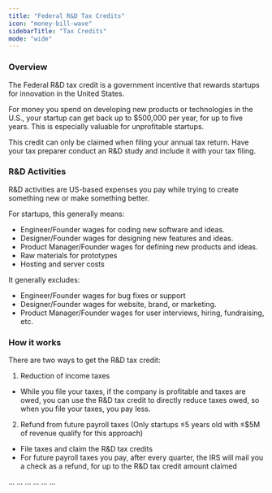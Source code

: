 ```yaml
---
title: "Federal R&D Tax Credits"
icon: "money-bill-wave"
sidebarTitle: "Tax Credits"
mode: "wide"
---
```


### Overview
The Federal R&D tax credit is a government incentive that rewards startups for innovation in the United States.

For money you spend on developing new products or technologies in the U.S., your startup can get back up to $500,000 per year, for up to five years. This is especially valuable for unprofitable startups.

This credit can only be claimed when filing your annual tax return. Have your tax preparer conduct an R&D study and include it with your tax filing.

### R&D Activities
R&D activities are US-based expenses you pay while trying to create something new or make something better.

For startups, this generally means:
- Engineer/Founder wages for coding new software and ideas.
- Designer/Founder wages for designing new features and ideas.
- Product Manager/Founder wages for defining new products and ideas.
- Raw materials for prototypes
- Hosting and server costs

It generally excludes:
- Engineer/Founder wages for bug fixes or support
- Designer/Founder wages for website, brand, or marketing.
- Product Manager/Founder wages for user interviews, hiring, fundraising, etc.

### How it works
There are two ways to get the R&D tax credit:
1. Reduction of income taxes
- While you file your taxes, if the company is profitable and taxes are owed, you can use the R&D tax credit to directly reduce taxes owed, so when you file your taxes, you pay less.

2. Refund from future payroll taxes
(Only startups ≤5 years old with ≤$5M of revenue qualify for this approach)
- File taxes and claim the R&D tax credits
- For future payroll taxes you pay, after every quarter, the IRS will mail you a check as a refund, for up to the R&D tax credit amount claimed


<AccordionGroup>
  <Accordion title="Who qualifies?">
    ...
  </Accordion>
  <Accordion title="How much can you get?">
    ...
  </Accordion>
  <Accordion title="How do you get the money?">
    ...
  </Accordion>
  <Accordion title="When is the deadline?">
    ...
  </Accordion>
  <Accordion title="How much does it cost?">
    ...
  </Accordion>
    <Accordion title="Example">
    ...
  </Accordion>
</AccordionGroup>